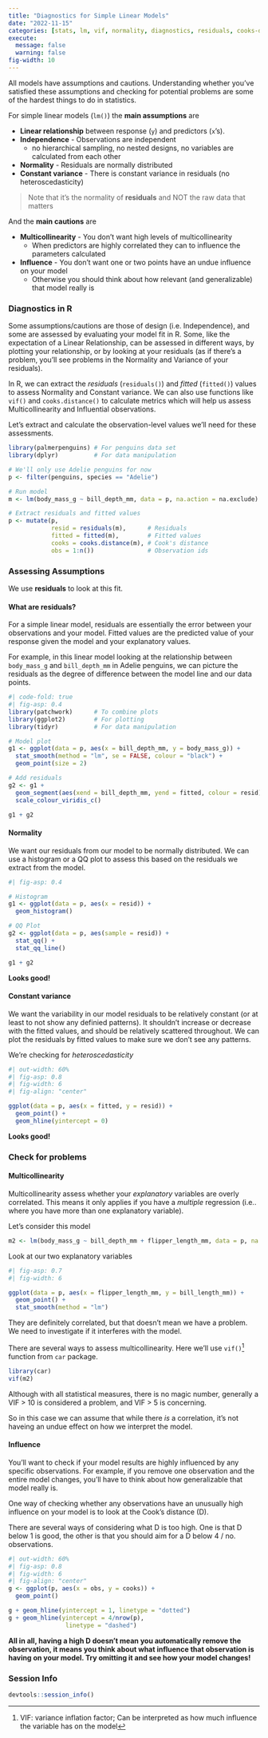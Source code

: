 ```yaml
---
title: "Diagnostics for Simple Linear Models"
date: "2022-11-15"
categories: [stats, lm, vif, normality, diagnostics, residuals, cooks-d]
execute:
  message: false
  warning: false
fig-width: 10
---
```



All models have assumptions and cautions. Understanding whether you've satisfied
these assumptions and checking for potential problems are some of the hardest
things to do in statistics. 

For simple linear models (`lm()`) the **main assumptions** are

- **Linear relationship** between response (`y`) and predictors (`x`'s).
- **Independence** - Observations are independent
  - no hierarchical sampling, no nested designs, no variables are calculated from each other
- **Normality** - Residuals are normally distributed
- **Constant variance** - There is constant variance in residuals (no heteroscedasticity)

> Note that it's the normality of **residuals** and NOT the raw data that matters

And the **main cautions** are

- **Multicollinearity** - You don't want high levels of multicollinearity
  - When predictors are highly correlated they can to influence the parameters calculated
- **Influence** - You don't want one or two points have an undue influence on your model
  - Otherwise you should think about how relevant (and generalizable) that model really is


### Diagnostics in R

Some assumptions/cautions are those of design (i.e. Independence), and some are
assessed by evaluating your model fit in R. Some, like the expectation of a
Linear Relationship, can be assessed in different ways, by plotting your
relationship, or by looking at your residuals (as if there's a problem, you'll
see problems in the Normality and Variance of your residuals).

In R, we can extract the *residuals* (`residuals()`) and *fitted* (`fitted()`)
values to assess Normality and Constant variance. We can also use functions like
`vif()` and `cooks.distance()` to calculate metrics which will help us assess
Multicollinearity and Influential observations.

Let's extract and calculate the observation-level values we'll need for these 
assessments.

```r
library(palmerpenguins) # For penguins data set
library(dplyr)          # For data manipulation

# We'll only use Adelie penguins for now
p <- filter(penguins, species == "Adelie") 

# Run model
m <- lm(body_mass_g ~ bill_depth_mm, data = p, na.action = na.exclude)

# Extract residuals and fitted values
p <- mutate(p, 
            resid = residuals(m),      # Residuals
            fitted = fitted(m),        # Fitted values
            cooks = cooks.distance(m), # Cook's distance
            obs = 1:n())               # Observation ids
```


### Assessing Assumptions
We use **residuals** to look at this fit.

#### What are residuals?
For a simple linear model, residuals are essentially the error between your
observations and your model. Fitted values are the predicted value of your 
response given the model and your explanatory values.

For example, in this linear model looking at the relationship between `body_mass_g`
and `bill_depth_mm` in Adelie penguins, we can picture the residuals as the 
degree of difference between the model line and our data points. 


```r
#| code-fold: true
#| fig-asp: 0.4
library(patchwork)      # To combine plots
library(ggplot2)        # For plotting
library(tidyr)          # For data manipulation

# Model plot
g1 <- ggplot(data = p, aes(x = bill_depth_mm, y = body_mass_g)) +
  stat_smooth(method = "lm", se = FALSE, colour = "black") +
  geom_point(size = 2)

# Add residuals
g2 <- g1 +
  geom_segment(aes(xend = bill_depth_mm, yend = fitted, colour = resid), size = 1) +
  scale_colour_viridis_c()

g1 + g2
```

#### Normality
We want our residuals from our model to be normally distributed. We can use
a histogram or a QQ plot to assess this based on the residuals we extract from 
the model.

```r
#| fig-asp: 0.4

# Histogram
g1 <- ggplot(data = p, aes(x = resid)) +
  geom_histogram()

# QQ Plot
g2 <- ggplot(data = p, aes(sample = resid)) +
  stat_qq() +
  stat_qq_line()

g1 + g2
```

**Looks good!**

#### Constant variance
We want the variability in our model residuals to be relatively constant
(or at least to not show any definied patterns). It shouldn't
increase or decrease with the fitted values, and should be relatively scattered
throughout. We can plot the residuals by fitted values to make sure we don't
see any patterns.

We're checking for *heteroscedasticity*


```r
#| out-width: 60%
#| fig-asp: 0.8
#| fig-width: 6
#| fig-align: "center"

ggplot(data = p, aes(x = fitted, y = resid)) +
  geom_point() +
  geom_hline(yintercept = 0)
```

**Looks good!**

### Check for problems

#### Multicollinearity

Multicollinearity assess whether your *explanatory* variables are overly
correlated. This means it only applies if you have a *multiple* regression
(i.e.. where you have more than one explanatory variable).

Let's consider this model
```r
m2 <- lm(body_mass_g ~ bill_depth_mm + flipper_length_mm, data = p, na.action = na.exclude)
```


Look at our two explanatory variables
```r
#| fig-asp: 0.7
#| fig-width: 6

ggplot(data = p, aes(x = flipper_length_mm, y = bill_length_mm)) +
  geom_point() +
  stat_smooth(method = "lm")
```

They are definitely correlated, but that doesn't mean we have a problem.
We need to investigate if it interferes with the model.

There are several ways to assess multicollinearity. Here we'll use `vif()`^[VIF:
variance inflation factor; Can be interpreted as how much influence the
variable has on the model] function from `car` package.

```r
library(car)
vif(m2)
```

Although with all statistical measures, there is no magic number, generally 
a VIF > 10 is considered a problem, and VIF > 5 is concerning.

So in this case we can assume that while there *is* a correlation, it's not
haveing an undue effect on how we interpret the model.





#### Influence
You'll want to check if your model results are highly influenced by any specific
observations. For example, if you remove one observation and the entire model
changes, you'll have to think about how generalizable that model really is.

One way of checking whether any observations have an unusually high influence 
on your model is to look at the Cook's distance (D). 

There are several ways of considering what D is too high. One is that D below 1
is good, the other is that you should aim for a D below 4 / no. observations.

```r
#| out-width: 60%
#| fig-asp: 0.8
#| fig-width: 6
#| fig-align: "center"
g <- ggplot(p, aes(x = obs, y = cooks)) +
  geom_point()

g + geom_hline(yintercept = 1, linetype = "dotted")
g + geom_hline(yintercept = 4/nrow(p), 
                linetype = "dashed")
```

**All in all, having a high D doesn't mean you automatically remove the observation, 
it means you think about what influence that observation is having on your model.
Try omitting it and see how your model changes!**


### Session Info
```r
devtools::session_info()
```

